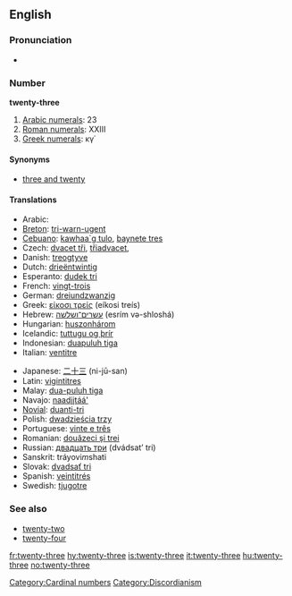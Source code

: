 ==English==

===Pronunciation===
* {{audio|en-us-twenty-three.ogg|Audio (US)}}

===Number===
'''twenty-three'''

# [[w:Arabic numerals|Arabic numerals]]: 23
# [[w:Roman numerals|Roman numerals]]: XXIII
# [[w:Greek numerals|Greek numerals]]: κγ΄

====Synonyms====
* [[three and twenty]]

====Translations====
{{trans-top|twenty-three}}
* Arabic: {{Arab|[[ثلاثة وعشرين]]}} {{unicode|(θalāθa w-ʕišrīn)}}
* [[Breton]]: [[tri-warn-ugent]]
* [[Cebuano]]: [[kawhaa`g tulo]], [[baynete tres]]
* Czech: [[dvacet tři]], [[třiadvacet]],
* Danish: [[treogtyve]]
* Dutch: [[drieëntwintig]]
* Esperanto: [[dudek tri]]
* French: [[vingt-trois]] {{m}}
* German: [[dreiundzwanzig]]
* Greek: [[είκοσι τρείς]] (eíkosi treís)
* Hebrew: [[עשרים־ושלשה]] (esrím və-shloshá)
* Hungarian: [[huszonhárom]]
* Icelandic: [[tuttugu og þrír]]
* Indonesian: [[duapuluh tiga]]
* Italian: [[ventitre]]
{{trans-mid}}
* Japanese: [[二十三]] (ni-jū-san)
* Latin: [[vigintitres]]
* Malay: [[dua-puluh tiga]]
* Navajo: [[naadįįtáá']]
* [[Novial]]: [[duanti-tri]]
* Polish: [[dwadzieścia trzy]]
* Portuguese: [[vinte e três]] {{m}}
* Romanian: [[douăzeci şi trei]]
* Russian: [[двадцать три]] (dvádsat’ tri)
* Sanskrit: tráyovi''m''shati
* Slovak: [[dvadsať tri]]
* Spanish: [[veintitrés]]
* Swedish: [[tjugotre]]
{{trans-bottom}}

===See also===
* [[twenty-two]]
* [[twenty-four]]

[[Category:Cardinal numbers]]
[[Category:Discordianism]]

[[fr:twenty-three]]
[[hy:twenty-three]]
[[is:twenty-three]]
[[it:twenty-three]]
[[hu:twenty-three]]
[[no:twenty-three]]